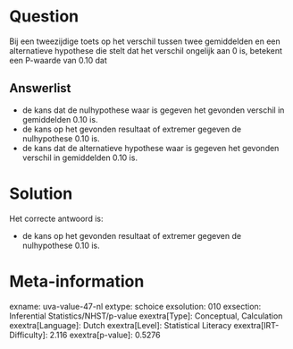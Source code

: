 Question
========

Bij een tweezijdige toets op het verschil tussen twee gemiddelden en een
alternatieve hypothese die stelt dat het verschil ongelijk aan 0 is,
betekent een P-waarde van 0.10 dat


Answerlist
----------

* de kans dat de nulhypothese waar is gegeven het gevonden verschil in gemiddelden 0.10 is.
* de kans op het gevonden resultaat of extremer gegeven de nulhypothese 0.10 is.
* de kans dat de alternatieve hypothese waar is gegeven het gevonden verschil in gemiddelden 0.10 is.

Solution
========

Het correcte antwoord is: 

* de kans op het gevonden resultaat of extremer gegeven de nulhypothese 0.10 is.

Meta-information
================
exname: uva-value-47-nl
extype: schoice
exsolution: 010
exsection: Inferential Statistics/NHST/p-value
exextra[Type]: Conceptual, Calculation
exextra[Language]: Dutch
exextra[Level]: Statistical Literacy
exextra[IRT-Difficulty]: 2.116
exextra[p-value]: 0.5276
